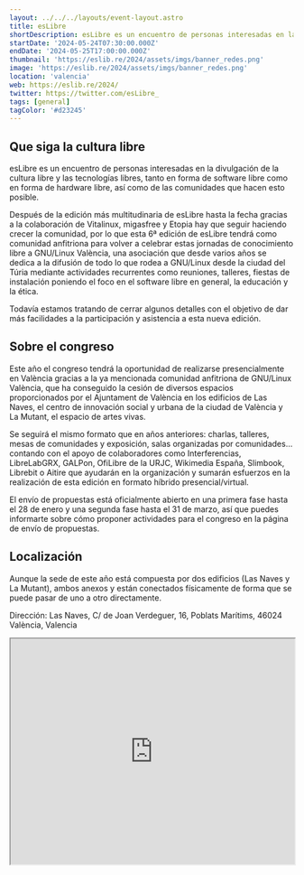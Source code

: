 ```yaml
---
layout: ../../../layouts/event-layout.astro
title: esLibre
shortDescription: esLibre es un encuentro de personas interesadas en la divulgación de la cultura libre y las tecnologías libres, tanto en forma de software libre como en forma de hardware libre, así como de las comunidades que hacen esto posible.
startDate: '2024-05-24T07:30:00.000Z'
endDate: '2024-05-25T17:00:00.000Z'
thumbnail: 'https://eslib.re/2024/assets/imgs/banner_redes.png'
image: 'https://eslib.re/2024/assets/imgs/banner_redes.png'
location: 'valencia'
web: https://eslib.re/2024/
twitter: https://twitter.com/esLibre_
tags: [general]
tagColor: '#d23245'
---
```


## Que siga la cultura libre

esLibre es un encuentro de personas interesadas en la divulgación de la cultura libre y las tecnologías libres, tanto en forma de software libre como en forma de hardware libre, así como de las comunidades que hacen esto posible.

Después de la edición más multitudinaria de esLibre hasta la fecha gracias a la colaboración de Vitalinux, migasfree y Etopia hay que seguir haciendo crecer la comunidad, por lo que esta 6ª edición de esLibre tendrá como comunidad anfitriona para volver a celebrar estas jornadas de conocimiento libre a GNU/Linux València, una asociación que desde varios años se dedica a la difusión de todo lo que rodea a GNU/Linux desde la ciudad del Túria mediante actividades recurrentes como reuniones, talleres, fiestas de instalación poniendo el foco en el software libre en general, la educación y la ética.

Todavía estamos tratando de cerrar algunos detalles con el objetivo de dar más facilidades a la participación y asistencia a esta nueva edición.

## Sobre el congreso

Este año el congreso tendrá la oportunidad de realizarse presencialmente en València gracias a la ya mencionada comunidad anfitriona de GNU/Linux València, que ha conseguido la cesión de diversos espacios proporcionados por el Ajuntament de València en los edificios de Las Naves, el centro de innovación social y urbana de la ciudad de València y La Mutant, el espacio de artes vivas.

Se seguirá el mismo formato que en años anteriores: charlas, talleres, mesas de comunidades y exposición, salas organizadas por comunidades… contando con el apoyo de colaboradores como Interferencias, LibreLabGRX, GALPon, OfiLibre de la URJC, Wikimedia España, Slimbook, Librebit o Aitire que ayudarán en la organización y sumarán esfuerzos en la realización de esta edición en formato híbrido presencial/virtual.

El envío de propuestas está oficialmente abierto en una primera fase hasta el 28 de enero y una segunda fase hasta el 31 de marzo, así que puedes informarte sobre cómo proponer actividades para el congreso en la página de envío de propuestas.

## Localización

Aunque la sede de este año está compuesta por dos edificios (Las Naves y La Mutant), ambos anexos y están conectados físicamente de forma que se puede pasar de uno a otro directamente.

Dirección: Las Naves, C/ de Joan Verdeguer, 16, Poblats Marítims, 46024 València, Valencia

<iframe
  style="width: 100%; height: 400px;"
  height="400"
  allowfullscreen=""
  loading="lazy"
  referrerpolicy="no-referrer-when-downgrade"
  src="https://www.google.com/maps/embed?pb=!1m18!1m12!1m3!1d475.7078562037054!2d-0.33897183928914343!3d39.45889339663259!2m3!1f0!2f0!3f0!3m2!1i1024!2i768!4f13.1!3m3!1m2!1s0xd6048f63da49ce1%3A0x37b1bcba9ad9547a!2sLes%20Naus!5e0!3m2!1sen!2ses!4v1707122997536!5m2!1sen!2ses"
  aria-label="Las Naves, C/ de Joan Verdeguer, 16, Poblats Marítims, 46024 València, Valencia"
></iframe>
